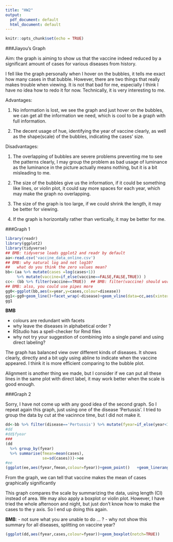 ```yaml
---
title: "HW2"
output:
  pdf_document: default
  html_document: default
---
```


```r
knitr::opts_chunk$set(echo = TRUE)
```
###Jiayou's Graph 

Aim: the graph is aiming to show us that the vaccine indeed reduced by a significant amount of cases for various diseases from history.

I fell like the graph personally when I hover on the bubbles, it tells me exact how many cases in that bubble. However, there are two things that really makes trouble when viewing. It is not that bad for me, especially I think I have no idea how to redo it for now. Technically, it is very interesting to me.

Advantages: 

1. No information is lost, we see the graph and just hover on the bubbles, we can get all the information we need, which is cool to be a graph with full information.

2. The decent usage of hue, identifying the year of vaccine clearly, as well as the shape(scale) of the bubbles, indicating the cases' size.

Disadvantages: 

1. The overlapping of bubbles are severe problems preventing me to see the patterns clearly, I may group the problem as bad usage of luminance as the luminance in the picture actually means nothing, but it is a bit misleading to me.

2. The size of the bubbles give us the information, if it could be something like lines, or violin plot, it could say more spaces for each year, which may make the graph no overlapping.

3. The size of the graph is too large, if we could shrink the length, it may be better for viewing.

4. If the graph is horizontally rather than vertically, it may be better for me.

###Graph 1
```r
library(readr)
library(ggplot2)
library(tidyverse)
## BMB: tidyverse loads ggplot2 and readr by default
aa<-read.csv('vaccine_data_online.csv')
## BMB: why natural log and not log10?
##   what do you think the zero values mean?
bb<-(aa %>% mutate(cases =log(cases+1))
     %>% mutate(vaccine=if_else(vaccine==FALSE,FALSE,TRUE)) )
cc<- (bb %>% filter(vaccine==TRUE))  ## BMB: filter(vaccine) should work
## BMB: also, you could use pipes more
gg0<-ggplot(bb,aes(x=year,y=cases,colour=disease))
gg1<-gg0+geom_line()+facet_wrap(~disease)+geom_vline(data=cc,aes(xintercept = year))
gg1
```

**BMB**

- colours are redundant with facets
- why leave the diseases in alphabetical order ?
- RStudio has a spell-checker for Rmd files
- why not try your suggestion of combining into a single panel and using
direct labeling?

The graph has balanced view over different kinds of diseases. It shows clearly, directly and a bit ugly using abline to indicate when the vaccine appeared. I think it is more efficient comparing to the bubble plot.

Alignment is another thing we made, but I consider if we can put all these lines in the same plot with direct label, it may work better when the scale is good enough.




###Graph 2

Sorry, I have not come up with any good idea of the second graph. So I repeat again this graph, just using one of the disease 'Pertussis'. I tried to group the data by cut at the vacinnce time, but I did not make it.
```r
dd<-bb %>% filter(disease=='Pertussis') %>% mutate(fyear=if_else(year<1949,'V','NV'))
#dd
#dd$fyear
###
(dd
  %>% group_by(fyear)
  %>% summarise(fmean=mean(cases),
                se=sd(cases)))->ee
#ee
(ggplot(ee,aes(fyear,fmean,colour=fyear))+geom_point()   +geom_linerange(aes(ymin=fmean-se,ymax=fmean+se)))

```

From the graph, we can tell that vaccine makes the mean of cases graphically significantly

This graph compares the scale by summarizing the data, using length (CI) instead of area. We may also apply a boxplot or violin plot. However, I have tried the whole afternoon and night, but just don't know how to make the cases to the y axis. So I end up doing this again.

**BMB**:
- not sure what you are unable to do ... ?
- why not show this summary for all diseases, splitting on vaccine year?

```r
(ggplot(dd,aes(fyear,cases,colour=fyear))+geom_boxplot(notch=TRUE))
```
